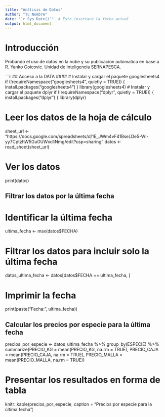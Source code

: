 ---
title: "Análisis de Datos"
author: "Tu Nombre"
date: "`r Sys.Date()`"  # Esto insertará la fecha actual
output: html_document
---

# Introducción

Probando el uso de datos en la nube y su publicacion automatica en base a R.
Yanko Goicovic. Unidad de Inteligencia SERNAPESCA.

```{r}
## Acceso a la DATA ####
# Instalar y cargar el paquete googlesheets4
if (!requireNamespace("googlesheets4", quietly = TRUE)) {
  install.packages("googlesheets4")
}
library(googlesheets4)
# Instalar y cargar el paquete dplyr
if (!requireNamespace("dplyr", quietly = TRUE)) {
  install.packages("dplyr")
}
library(dplyr)

# Leer los datos de la hoja de cálculo
sheet_url <- "https://docs.google.com/spreadsheets/d/1E_JWm4vF41BseLDe5-WI-yy7CptzhW5GuOUWxdliNmg/edit?usp=sharing"
datos <- read_sheet(sheet_url)

# Ver los datos
print(datos)

## Filtrar los datos por la última fecha ##
# Identificar la última fecha
ultima_fecha <- max(datos$FECHA)

# Filtrar los datos para incluir solo la última fecha
datos_ultima_fecha <- datos[datos$FECHA == ultima_fecha, ]

# Imprimir la fecha
print(paste("Fecha:", ultima_fecha))

## Calcular los precios por especie para la última fecha ##
precios_por_especie <- datos_ultima_fecha %>%
  group_by(ESPECIE) %>%
  summarize(PRECIO_KG = mean(PRECIO_KG, na.rm = TRUE),
            PRECIO_CAJA = mean(PRECIO_CAJA, na.rm = TRUE),
            PRECIO_MALLA = mean(PRECIO_MALLA, na.rm = TRUE))

# Presentar los resultados en forma de tabla
knitr::kable(precios_por_especie, caption = "Precios por especie para la última fecha")

